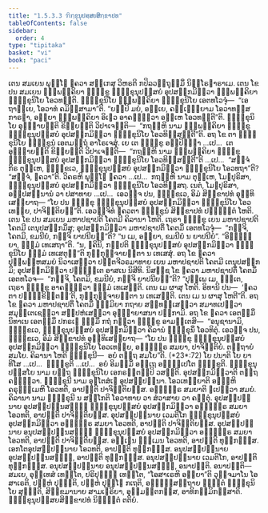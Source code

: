 ```yaml
---
title: "1.5.3.3 ຠິກ຺ຂຸນຸປສ຺ສຍສິກ຺ຂາປທ"
tableOfContents: false
sidebar:
  order: 4
type: "tipitaka"
basket: "vi"
book: "paci"
---
```



<DynamicBreadcrumb />

<Division number="158" book="paci">

<Paragraph number="531" book="paci">
ເຕນ ສມເຍນ ພຸທ຺ໂຘ ຠຄວາ ສກ຺ເກສຸ ວິຫຣຕິ ກປິລວຕ຺ຖຸສ຺ມິໍ ນິຄ຺ໂຣຘາຣາເມ. ເຕນ ໂຂ ປນ ສມເຍນ ຉພ຺ພຄ຺ຄິຍາ ຠິກ຺ຂູ ຠິກ຺ຂຸນຸປສ຺ສຍໍ ອຸປສງ຺ກມິຕ຺ວາ ຉພ຺ພຄ຺ຄິຍາ ຠິກ຺ຂຸນິໂຍ ໂອວທນ຺ຕິ. ຠິກ຺ຂຸນິໂຍ ຉພ຺ພຄ຺ຄິຍາ ຠິກ຺ຂຸນິໂຍ ເອຕທໂວຈຸໍ—  “ເອຖາຍ຺ເຍ, ໂອວາທໍ ຄມິສ຺ສາມາ”ຕິ. “ຍມ຺ປິ ມຍໍ, ອຍ຺ເຍ, ຄຈ຺ເຉຍ຺ຍາມ ໂອວາທສ຺ສ ກາຣຓາ, ອຍ຺ຍາ ຉພ຺ພຄ຺ຄິຍາ ອິເຘວ ອາຄນ຺ຕ຺ວາ ອມ຺ເຫ ໂອວທນ຺ຕີ”ຕິ. ຠິກ຺ຂຸນິໂຍ ອຸຊ຺ຌາຍນ຺ຕິ ຂິຍ຺ຍນ຺ຕິ ວິປາເຈນ຺ຕິ—  “ກຖຎ຺ຫິ ນາມ ຉພ຺ພຄ຺ຄິຍາ ຠິກ຺ຂູ ຠິກ຺ຂຸນຸປສ຺ສຍໍ ອຸປສງ຺ກມິຕ຺ວາ ຠິກ຺ຂຸນິໂຍ ໂອວທິສ຺ສນ຺ຕີ”ຕິ. ອຖ ໂຂ ຕາ ຠິກ຺ຂຸນິໂຍ ຠິກ຺ຂູນໍ ເອຕມຕ຺ຖໍ ອາໂຣເຈສຸໍ.
</Paragraph>

<Paragraph number="532" book="paci">
ເຍ ເຕ ຠິກ຺ຂູ ອປ຺ປິຈ຺ຉາ …ເປ…  ເຕ ອຸຊ຺ຌາຍນ຺ຕິ ຂິຍ຺ຍນ຺ຕິ ວິປາເຈນ຺ຕິ—  “ກຖຎ຺ຫິ ນາມ ຉພ຺ພຄ຺ຄິຍາ ຠິກ຺ຂູ ຠິກ຺ຂຸນຸປສ຺ສຍໍ ອຸປສງ຺ກມິຕ຺ວາ ຠິກ຺ຂຸນິໂຍ ໂອວທິສ຺ສນ຺ຕີ”ຕິ …ເປ…  “ສຈ຺ຈໍ ກິຣ ຕຸມ຺ເຫ, ຠິກ຺ຂເວ, ຠິກ຺ຂຸນຸປສ຺ສຍໍ ອຸປສງ຺ກມິຕ຺ວາ ຠິກ຺ຂຸນິໂຍ ໂອວທຖາ”ຕິ? “ສຈ຺ຈໍ, ຠຄວາ”ຕິ. ວິຄຣຫິ ພຸທ຺ໂຘ ຠຄວາ …ເປ…  ກຖຎ຺ຫິ ນາມ ຕຸມ຺ເຫ, ໂມຆປຸຣິສາ, ຠິກ຺ຂຸນຸປສ຺ສຍໍ ອຸປສງ຺ກມິຕ຺ວາ ຠິກ຺ຂຸນິໂຍ ໂອວທິສ຺ສຖ. ເນຕໍ, ໂມຆປຸຣິສາ, ອປ຺ປສນ຺ນານໍ ວາ ປສາທາຍ …ເປ…  ເອວຎ຺ຈ ປນ, ຠິກ຺ຂເວ, ອິມໍ ສິກ຺ຂາປທໍ ອຸທ຺ທິເສຍ຺ຍາຖ—
</Paragraph>

<Paragraph number="533" book="paci">
<Emphasis>“ໂຍ ປນ ຠິກ຺ຂຸ ຠິກ຺ຂຸນຸປສ຺ສຍໍ ອຸປສງ຺ກມິຕ຺ວາ ຠິກ຺ຂຸນິໂຍ ໂອວເທຍ຺ຍ, ປາຈິຕ຺ຕິຍນ຺”</Emphasis>ຕິ.
</Paragraph>

<Paragraph number="534" book="paci">
ເອວຎ຺ຈິທໍ ຠຄວຕາ ຠິກ຺ຂູນໍ ສິກ຺ຂາປທໍ ປຎ຺ຎຕ຺ຕໍ ໂຫຕິ.
</Paragraph>

</Division>
<Division number="159" book="paci">

<Paragraph number="535" book="paci">
ເຕນ ໂຂ ປນ ສມເຍນ ມຫາປຊາປຕິ ໂຄຕມີ ຄິລານາ ໂຫຕິ. ເຖຣາ ຠິກ຺ຂູ ເຍນ ມຫາປຊາປຕິ ໂຄຕມີ ເຕນຸປສງ຺ກມິໍສຸ; ອຸປສງ຺ກມິຕ຺ວາ ມຫາປຊາປຕິໍ ໂຄຕມິໍ ເອຕທໂວຈຸໍ—  “ກຈ຺ຈິ, ໂຄຕມິ, ຂມນີຍໍ, ກຈ຺ຈິ ຍາປນີຍນ຺”ຕິ? “ນ ເມ, ອຍ຺ຍາ, ຂມນີຍໍ ນ ຍາປນີຍໍ”. “ອິງ຺ຆຍ຺ຍາ, ຘມ຺ມໍ ເທເສຖາ”ຕິ. “ນ, ຠຄິນິ, ກປ຺ປຕິ ຠິກ຺ຂຸນຸປສ຺ສຍໍ ອຸປສງ຺ກມິຕ຺ວາ ຠິກ຺ຂຸນິໂຍ ຘມ຺ມໍ ເທເສຕຸນ຺”ຕິ ກຸກ຺ກຸຈ຺ຈາຍນ຺ຕາ ນ ເທເສສຸໍ. ອຖ ໂຂ ຠຄວາ ປຸພ຺ພຓ຺ຫສມຍໍ ນິວາເສຕ຺ວາ ປຕ຺ຕຈີວຣມາທາຍ ເຍນ ມຫາປຊາປຕິ ໂຄຕມີ ເຕນຸປສງ຺ກມິ; ອຸປສງ຺ກມິຕ຺ວາ ປຎ຺ຎຕ຺ເຕ ອາສເນ ນິສີທິ. ນິສຊ຺ຊ ໂຂ ຠຄວາ ມຫາປຊາປຕິໍ ໂຄຕມິໍ ເອຕທໂວຈ—  “ກຈ຺ຈິ, ໂຄຕມິ, ຂມນີຍໍ, ກຈ຺ຈິ ຍາປນີຍນ຺”ຕິ? “ປຸພ຺ເພ ເມ, ຠນ຺ເຕ, ເຖຣາ ຠິກ຺ຂູ ອາຄນ຺ຕ຺ວາ ຘມ຺ມໍ ເທເສນ຺ຕິ. ເຕນ ເມ ຜາສຸ ໂຫຕິ. ອິທານິ ປນ—  ‘ຠຄວຕາ ປຏິກ຺ຂິຕ຺ຕນ຺’ຕິ, ກຸກ຺ກຸຈ຺ຈາຍນ຺ຕາ ນ ເທເສນ຺ຕິ. ເຕນ ເມ ນ ຜາສຸ ໂຫຕີ”ຕິ. ອຖ ໂຂ ຠຄວາ ມຫາປຊາປຕິໍ ໂຄຕມິໍ ຘມ຺ມິຍາ ກຖາຍ ສນ຺ທສ຺ເສຕ຺ວາ ສມາທເປຕ຺ວາ ສມຸຕ຺ເຕເຊຕ຺ວາ ສມ຺ປຫໍເສຕ຺ວາ ອຸຏ຺ຐາຍາສນາ ປກ຺ກາມິ. ອຖ ໂຂ ຠຄວາ ເອຕສ຺ມິໍ ນິທາເນ ເອຕສ຺ມິໍ ປກຣເຓ ຘມ຺ມິໍ ກຖໍ ກຕ຺ວາ ຠິກ຺ຂູ ອາມນ຺ເຕສິ—  “ອນຸຊານາມິ, ຠິກ຺ຂເວ, ຠິກ຺ຂຸນຸປສ຺ສຍໍ ອຸປສງ຺ກມິຕ຺ວາ ຄິລານໍ ຠິກ຺ຂຸນິໍ ໂອວທິຕຸໍ. ເອວຎ຺ຈ ປນ, ຠິກ຺ຂເວ, ອິມໍ ສິກ຺ຂາປທໍ ອຸທ຺ທິເສຍ຺ຍາຖ—
</Paragraph>

</Division>
<Division number="160" book="paci">

<Paragraph number="536" book="paci">
<Emphasis>“ໂຍ ປນ ຠິກ຺ຂຸ ຠິກ຺ຂຸນຸປສ຺ສຍໍ ອຸປສງ຺ກມິຕ຺ວາ ຠິກ຺ຂຸນິໂຍ ໂອວເທຍ຺ຍ, ອຎ຺ຎຕ຺ຣ ສມຍາ, ປາຈິຕ຺ຕິຍໍ. ຕຕ຺ຖາຍໍ ສມໂຍ. ຄິລານາ ໂຫຕິ ຠິກ຺ຂຸນີ—  ອຍໍ ຕຕ຺ຖ ສມໂຍ”</Emphasis>ຕິ. (*23*:<Emphasis>72</Emphasis>)
</Paragraph>

</Division>
<Division number="161" book="paci">

<Paragraph number="537" book="paci">
<Emphasis>ໂຍ ປນາ</Emphasis>ຕິ ໂຍ ຍາທິໂສ …ເປ…  <Emphasis>ຠິກ຺ຂູ</Emphasis>ຕິ …ເປ…  ອຍໍ ອິມສ຺ມິໍ ອຕ຺ເຖ ອຘິປ຺ເປໂຕ ຠິກ຺ຂູຕິ.
</Paragraph>

<Paragraph number="538" book="paci">
<Emphasis>ຠິກ຺ຂຸນຸປສ຺ສໂຍ</Emphasis> ນາມ ຍຕ຺ຖ ຠິກ຺ຂຸນິໂຍ ເອກຣຕ຺ຕມ຺ປິ ວສນ຺ຕິ.
</Paragraph>

<Paragraph number="539" book="paci">
<Emphasis>ອຸປສງ຺ກມິຕ຺ວາ</Emphasis>ຕິ ຕຕ຺ຖ ຄນ຺ຕ຺ວາ.
</Paragraph>

<Paragraph number="540" book="paci">
<Emphasis>ຠິກ຺ຂຸນີ</Emphasis> ນາມ ອຸຠໂຕສໍເຆ ອຸປສມ຺ປນ຺ນາ.
</Paragraph>

<Paragraph number="541" book="paci">
<Emphasis>ໂອວເທຍ຺ຍາ</Emphasis>ຕິ ອຏ຺ຐຫິ ຄຣຸຘມ຺ເມຫິ ໂອວທຕິ, ອາປຕ຺ຕິ ປາຈິຕ຺ຕິຍສ຺ສ.
</Paragraph>

<Paragraph number="542" book="paci">
<Emphasis>ອຎ຺ຎຕ຺ຣ ສມຍາ</Emphasis>ຕິ ຐເປຕ຺ວາ ສມຍໍ.
</Paragraph>

<Paragraph number="543" book="paci">
<Emphasis>ຄິລານາ</Emphasis> ນາມ ຠິກ຺ຂຸນີ ນ ສກ຺ໂກຕິ ໂອວາທາຍ ວາ ສໍວາສາຍ ວາ ຄນ຺ຕຸໍ.
</Paragraph>

</Division>
<Division number="162" book="paci">

<Paragraph number="544" book="paci">
ອຸປສມ຺ປນ຺ນາຍ ອຸປສມ຺ປນ຺ນສຎ຺ຎີ ຠິກ຺ຂຸນຸປສ຺ສຍໍ ອຸປສງ຺ກມິຕ຺ວາ ອຎ຺ຎຕ຺ຣ ສມຍາ ໂອວທຕິ, ອາປຕ຺ຕິ ປາຈິຕ຺ຕິຍສ຺ສ. ອຸປສມ຺ປນ຺ນາຍ ເວມຕິໂກ ຠິກ຺ຂຸນຸປສ຺ສຍໍ ອຸປສງ຺ກມິຕ຺ວາ ອຎ຺ຎຕ຺ຣ ສມຍາ ໂອວທຕິ, ອາປຕ຺ຕິ ປາຈິຕ຺ຕິຍສ຺ສ. ອຸປສມ຺ປນ຺ນາຍ ອນຸປສມ຺ປນ຺ນສຎ຺ຎີ ຠິກ຺ຂຸນຸປສ຺ສຍໍ ອຸປສງ຺ກມິຕ຺ວາ ອຎ຺ຎຕ຺ຣ ສມຍາ ໂອວທຕິ, ອາປຕ຺ຕິ ປາຈິຕ຺ຕິຍສ຺ສ.
</Paragraph>

<Paragraph number="545" book="paci">
ອຎ຺ເຎນ ຘມ຺ເມນ ໂອວທຕິ, ອາປຕ຺ຕິ ທຸກ຺ກຏສ຺ສ. ເອກໂຕອຸປສມ຺ປນ຺ນາຍ ໂອວທຕິ, ອາປຕ຺ຕິ ທຸກ຺ກຏສ຺ສ. ອນຸປສມ຺ປນ຺ນາຍ ອຸປສມ຺ປນ຺ນສຎ຺ຎີ, ອາປຕ຺ຕິ ທຸກ຺ກຏສ຺ສ. ອນຸປສມ຺ປນ຺ນາຍ ເວມຕິໂກ, ອາປຕ຺ຕິ ທຸກ຺ກຏສ຺ສ. ອນຸປສມ຺ປນ຺ນາຍ ອນຸປສມ຺ປນ຺ນສຎ຺ຎີ, ອນາປຕ຺ຕິ.
</Paragraph>

</Division>
<Division number="163" book="paci">

<Paragraph number="546" book="paci">
ອນາປຕ຺ຕິ—  ສມເຍ, ອຸທ຺ເທສໍ ເທນ຺ໂຕ, ປຣິປຸຈ຺ຉໍ ເທນ຺ໂຕ, “ໂອສາເຣຫິ ອຍ຺ຍາ”ຕິ ວຸຈ຺ຈມາໂນ ໂອສາເຣຕິ, ປຎ຺ຫໍ ປຸຈ຺ຉຕິ, ປຎ຺ຫໍ ປຸຏ຺ໂຐ ກເຖຕິ, ອຎ຺ຎສ຺ສຕ຺ຖາຍ ຠຓນ຺ຕໍ ຠິກ຺ຂຸນິໂຍ ສຸຓນ຺ຕິ, ສິກ຺ຂມານາຍ ສາມເຓຣິຍາ, ອຸມ຺ມຕ຺ຕກສ຺ສ, ອາທິກມ຺ມິກສ຺ສາຕິ.

</Paragraph>
</Division>

<Paragraph number="547" type="center" book="paci">
ຠິກ຺ຂຸນຸປສ຺ສຍສິກ຺ຂາປທໍ ນິຏ຺ຐິຕໍ ຕຕິຍໍ.
</Paragraph>